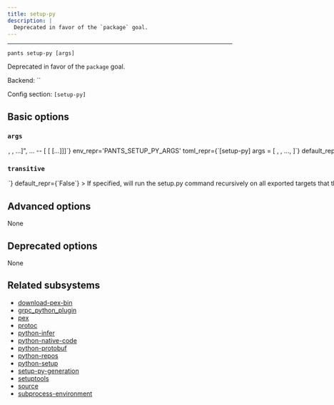 ```yaml
---
title: setup-py
description: |
  Deprecated in favor of the `package` goal.
---
```



---

```
pants setup-py [args]
```

Deprecated in favor of the `package` goal.

Backend: <span className="color--primary">``</span>

Config section: <span className="color--primary">`[setup-py]`</span>

<span className={styles.options}>

## Basic options

### `args`

<Option
  cli_repr={`--setup-py-args="[<shell_str>, <shell_str>, ...]", ... -- [<shell_str> [<shell_str> [...]]]`}
  env_repr='PANTS_SETUP_PY_ARGS'
  toml_repr={`[setup-py]
args = [
    <shell_str>,
    <shell_str>,
    ...,
]`}
  default_repr={`[]`}
>

Arguments to pass directly to setup.py, e.g. `--setup-py-args='bdist_wheel --python-tag py36.py37'`. If unspecified, Pants will dump the setup.py chroot.

</Option>

### `transitive`

<Option
  cli_repr={`--[no-]setup-py-transitive`}
  env_repr='PANTS_SETUP_PY_TRANSITIVE'
  toml_repr={`[setup-py]
transitive = <bool>`}
  default_repr={`False`}
>

If specified, will run the setup.py command recursively on all exported targets that the specified targets depend on, in dependency order.

</Option>

## Advanced options

None

## Deprecated options

None

## Related subsystems

- [download-pex-bin](../subsystems/download-pex-bin.mdx)
- [grpc_python_plugin](../subsystems/grpc_python_plugin.mdx)
- [pex](../subsystems/pex.mdx)
- [protoc](../subsystems/protoc.mdx)
- [python-infer](../subsystems/python-infer.mdx)
- [python-native-code](../subsystems/python-native-code.mdx)
- [python-protobuf](../subsystems/python-protobuf.mdx)
- [python-repos](../subsystems/python-repos.mdx)
- [python-setup](../subsystems/python-setup.mdx)
- [setup-py-generation](../subsystems/setup-py-generation.mdx)
- [setuptools](../subsystems/setuptools.mdx)
- [source](../subsystems/source.mdx)
- [subprocess-environment](../subsystems/subprocess-environment.mdx)

</span>
